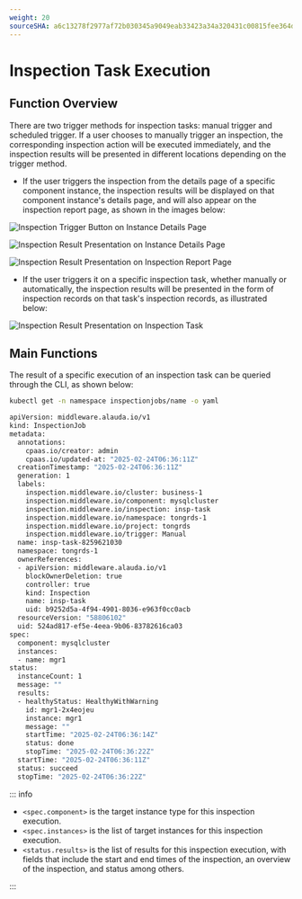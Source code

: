 ```yaml
---
weight: 20
sourceSHA: a6c13278f2977af72b030345a9049eab33423a34a320431c00815fee364d2cf3
---
```


# Inspection Task Execution

## Function Overview

There are two trigger methods for inspection tasks: manual trigger and scheduled trigger. If a user chooses to manually trigger an inspection, the corresponding inspection action will be executed immediately, and the inspection results will be presented in different locations depending on the trigger method.

- If the user triggers the inspection from the details page of a specific component instance, the inspection results will be displayed on that component instance's details page, and will also appear on the inspection report page, as shown in the images below:

![Inspection Trigger Button on Instance Details Page](./assets/inspection_on_inspage.png)

![Inspection Result Presentation on Instance Details Page](./assets/inspection_result_on_inspage.png)

![Inspection Result Presentation on Inspection Report Page](./assets/inspection_result_on_overview.png)

- If the user triggers it on a specific inspection task, whether manually or automatically, the inspection results will be presented in the form of inspection records on that task's inspection records, as illustrated below:

![Inspection Result Presentation on Inspection Task](./assets/inspection_result_on_center.png)

## Main Functions

The result of a specific execution of an inspection task can be queried through the CLI, as shown below:

```bash
kubectl get -n namespace inspectionjobs/name -o yaml

apiVersion: middleware.alauda.io/v1
kind: InspectionJob
metadata:
  annotations:
    cpaas.io/creator: admin
    cpaas.io/updated-at: "2025-02-24T06:36:11Z"
  creationTimestamp: "2025-02-24T06:36:11Z"
  generation: 1
  labels:
    inspection.middleware.io/cluster: business-1
    inspection.middleware.io/component: mysqlcluster
    inspection.middleware.io/inspection: insp-task
    inspection.middleware.io/namespace: tongrds-1
    inspection.middleware.io/project: tongrds
    inspection.middleware.io/trigger: Manual
  name: insp-task-8259621030
  namespace: tongrds-1
  ownerReferences:
  - apiVersion: middleware.alauda.io/v1
    blockOwnerDeletion: true
    controller: true
    kind: Inspection
    name: insp-task
    uid: b9252d5a-4f94-4901-8036-e963f0cc0acb
  resourceVersion: "58806102"
  uid: 524ad817-ef5e-4eea-9b06-83782616ca03
spec:
  component: mysqlcluster
  instances:
  - name: mgr1
status:
  instanceCount: 1
  message: ""
  results:
  - healthyStatus: HealthyWithWarning
    id: mgr1-2x4eojeu
    instance: mgr1
    message: ""
    startTime: "2025-02-24T06:36:14Z"
    status: done
    stopTime: "2025-02-24T06:36:22Z"
  startTime: "2025-02-24T06:36:11Z"
  status: succeed
  stopTime: "2025-02-24T06:36:22Z"

```

::: info

- `<spec.component>` is the target instance type for this inspection execution.
- `<spec.instances>` is the list of target instances for this inspection execution.
- `<status.results>` is the list of results for this inspection execution, with fields that include the start and end times of the inspection, an overview of the inspection, and status among others.

:::
